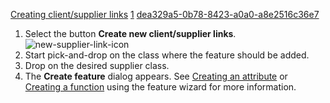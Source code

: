 [[Property:title|Creating client/supplier links]]
[[Property:weight|1]]
[[Property:uuid|dea329a5-0b78-8423-a0a0-a8e2516c36e7]]
# Select the button '''Create new client/supplier links'''.  [[Image:new-supplier-link-icon]]  
# Start pick-and-drop on the class where the feature should be added.
# Drop on the desired supplier class.
# The '''Create feature''' dialog appears. See [[Adding an attribute|Creating an attribute]]  or [[Adding a function|Creating a function]]  using the feature wizard for more information. 

{{seealso|<br/>
[[Creating aggregate client/supplier links|Creating aggregate client/supplier links]] <br/>
[[Creating inheritance links|Creating Inheritance links]] <br/>
[[New feature dialog: Introduction|Feature wizard]] }}




